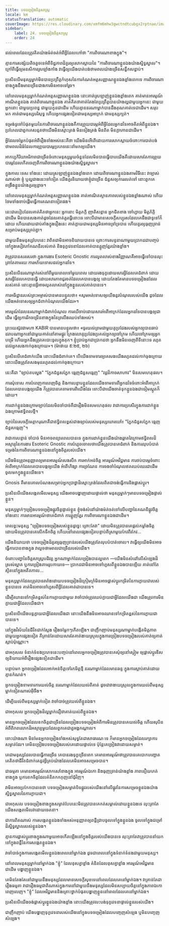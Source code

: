 ```yaml
---
title: បទចម្រៀងចិត្តសាស្ត្រ
locale: km
statusTranslation: automatic
coverImage: https://res.cloudinary.com/xmfm6mhw3gwctndtcubgx2rptnae/image/upload/v1740468922/small_cover_tratado_de_psicologia_revolucionaria_a4c0dca4e0.webp
sidebar:
    label: 24. បទចម្រៀងចិត្តសាស្ត្រ
    order: 24
---
```

ដល់​ពេល​ដែល​ត្រូវ​គិត​យ៉ាង​ម៉ត់ចត់​អំពី​អ្វី​ដែល​ហៅ​ថា "ការ​ពិចារណា​ខាង​ក្នុង"។

គ្មាន​ការ​សង្ស័យ​តិចតួច​ទេ​អំពី​ទិដ្ឋភាព​ដ៏​គួរ​ឲ្យ​សោកស្ដាយ​នៃ "ការ​ពិចារណា​ខ្លួន​ឯង​យ៉ាង​ស្និទ្ធស្នាល"។ ក្រៅ​ពី​ធ្វើ​ឲ្យ​មនសិការ​ស្រឡាំងកាំង វា​ធ្វើ​ឲ្យ​យើង​បាត់បង់​ថាមពល​យ៉ាង​ច្រើន​សន្ធឹកសន្ធាប់។

ប្រសិនបើ​មនុស្ស​ម្នាក់​មិន​បាន​ប្រព្រឹត្ត​កំហុស​នៃ​ការ​កំណត់​អត្តសញ្ញាណ​ខ្លួន​ឯង​ខ្លាំង​ពេក​ទេ ការ​ពិចារណា​ខាង​ក្នុង​នឹង​មាន​ច្រើន​ជាង​ការ​មិន​អាច​ទៅ​រួច។

នៅ​ពេល​មនុស្ស​ម្នាក់​កំណត់​អត្តសញ្ញាណ​ខ្លួន​ឯង នោះ​គាត់​ស្រឡាញ់​ខ្លួន​ឯង​ខ្លាំង​ពេក គាត់​មាន​អារម្មណ៍​អាណិត​ខ្លួន​ឯង គាត់​ពិចារណា​ខ្លួន​ឯង គាត់​គិត​ថា​គាត់​តែងតែ​ប្រព្រឹត្ត​បាន​យ៉ាង​ល្អ​ជាមួយ​អ្នក​នេះ ជាមួយ​អ្នក​នោះ ជាមួយ​ប្រពន្ធ ជាមួយ​កូន​ជាដើម ហើយ​គ្មាន​នរណា​ម្នាក់​បាន​ដឹង​គុណ​គាត់​ទេ​ជាដើម។ សរុប​មក គាត់​ជា​មនុស្ស​បរិសុទ្ធ ហើយ​អ្នក​ផ្សេង​ទៀត​ជា​មនុស្ស​អាក្រក់ ជា​មនុស្ស​ក្បត់។

ទម្រង់​ទូទៅ​បំផុត​មួយ​នៃ​ការ​ពិចារណា​ខ្លួន​ឯង​គឺ​ការ​ព្រួយ​បារម្ភ​អំពី​អ្វី​ដែល​អ្នក​ដទៃ​អាច​គិត​អំពី​ខ្លួន​ឯង។ ប្រហែល​ជា​ពួកគេ​សន្មត​ថា​យើង​មិន​ស្មោះត្រង់ មិន​ទៀងត្រង់ មិន​ពិត មិន​ក្លាហាន​ជាដើម។

អ្វី​ដែល​ចម្លែក​បំផុត​អំពី​រឿង​ទាំង​អស់​នេះ​គឺ​ថា យើង​មិន​អើពើ​ដោយ​ការ​សោកស្ដាយ​ចំពោះ​ការ​បាត់បង់​ថាមពល​ដ៏​ធំ​ដែល​ការ​ព្រួយ​បារម្ភ​ប្រភេទ​នេះ​នាំ​មក​ឲ្យ​យើង។

អាកប្បកិរិយា​អរិភាព​ជាច្រើន​ចំពោះ​មនុស្ស​មួយ​ចំនួន​ដែល​មិន​បាន​ធ្វើ​បាប​យើង​គឺ​ដោយសារ​តែ​ការ​ព្រួយ​បារម្ភ​ដែល​កើត​ចេញ​ពី​ការ​ពិចារណា​ខ្លួន​ឯង​យ៉ាង​ស្និទ្ធស្នាល។

ក្នុង​កាលៈទេសៈ​ទាំង​នេះ ដោយ​ស្រឡាញ់​ខ្លួន​ឯង​ខ្លាំង​ពេក ដោយ​ពិចារណា​ខ្លួន​ឯង​តាម​វិធី​នេះ វា​ច្បាស់​ណាស់​ថា ខ្ញុំ ឬ​ល្អ​ជាង​នេះ​ទៅ​ទៀត យើង​គួរ​និយាយ​ថា​ខ្ញុំ​ជា​ច្រើន ជំនួស​ឲ្យ​ការ​រលត់​ទៅ នោះ​ពួកគេ​ពង្រឹង​ខ្លួន​យ៉ាង​គួរ​ឲ្យ​ខ្លាច។

នៅ​ពេល​មនុស្ស​ម្នាក់​កំណត់​អត្តសញ្ញាណ​ខ្លួន​ឯង គាត់​អាណិត​ស្ថានភាព​របស់​ខ្លួន​ឯង​ខ្លាំង​ណាស់ ហើយ​ថែម​ទាំង​ចាប់​ផ្ដើម​ធ្វើ​ការ​គណនា​ទៀត​ផង។

នេះ​ជា​របៀប​ដែល​គាត់​គិត​ថា​អ្នក​នេះ អ្នក​នោះ មិត្ត​ភក្តិ ញាតិ​សន្ដាន អ្នក​ជិត​ខាង ចៅហ្វាយ មិត្តភ័ក្ដិ​ជាដើម មិន​បាន​សង​គាត់​ដូច​ដែល​គាត់​គួរ​ធ្វើ​នោះ​ទេ ទោះ​បី​ជា​មាន​សេចក្ដី​សប្បុរស​ដែល​គេ​ដឹង​ជា​ទូទៅ​ក៏​ដោយ ហើយ​ដោយ​ជាប់​គាំង​ក្នុង​រឿង​នេះ គាត់​ក្លាយ​ជា​មនុស្ស​មិន​អាច​ទ្រាំទ្រ​បាន ហើយ​គួរ​ឲ្យ​ធុញទ្រាន់​សម្រាប់​មនុស្ស​គ្រប់​គ្នា។

ជាមួយ​នឹង​មនុស្ស​បែប​នេះ វា​ពិត​ជា​មិន​អាច​និយាយ​បាន​ទេ ព្រោះ​ការ​សន្ទនា​ណាមួយ​ប្រាកដ​ជា​បញ្ចប់​ទៅ​ក្នុង​សៀវភៅ​គណនី​របស់​គាត់ និង​ទុក្ខវេទនា​ដែល​គាត់​បាន​ត្អូញត្អែរ​យ៉ាង​ខ្លាំង។

វា​ត្រូវ​បាន​សរសេរ​ថា ក្នុង​ការងារ​ Esoteric Gnostic ការ​លូតលាស់​ខាង​វិញ្ញាណ​គឺ​អាច​ធ្វើ​ទៅ​បាន​លុះត្រា​តែ​តាម​រយៈ​ការ​អភ័យទោស​ដល់​អ្នក​ដទៃ។

ប្រសិនបើ​នរណា​ម្នាក់​រស់​នៅ​ពី​មួយ​ពេល​ទៅ​មួយ​ពេល ដោយ​រង​ទុក្ខ​ដោយ​សារ​អ្វី​ដែល​គេ​ជំពាក់ ដោយ​សារ​អ្វី​ដែល​គេ​បាន​ធ្វើ ដោយ​សារ​ភាព​ជូរ​ចត់​ដែល​គេ​បាន​បង្ក​ឲ្យ ដោយ​តែងតែ​មាន​បទ​ចម្រៀង​ដដែល​របស់​គាត់ នោះ​គ្មាន​អ្វី​អាច​លូតលាស់​នៅ​ក្នុង​ខ្លួន​របស់​គាត់​បាន​ទេ។

ការ​អធិដ្ឋាន​របស់​ព្រះអម្ចាស់​បាន​មាន​បន្ទូល​ថា៖ «សូម​អត់​ទោស​ឲ្យ​យើង​នូវ​បំណុល​របស់​យើង ដូច​ដែល​យើង​អត់​ទោស​ឲ្យ​អ្នក​ជំពាក់​បំណុល​យើង​ដែរ»។

អារម្មណ៍​ដែល​នរណា​ម្នាក់​ជំពាក់​បំណុល ការ​ឈឺ​ចាប់​ដោយ​សារ​អំពើ​អាក្រក់​ដែល​អ្នក​ដទៃ​បាន​បង្ក​ឲ្យ​ជា​ដើម ធ្វើ​ឲ្យ​ការ​រីក​ចម្រើន​ខាង​ក្នុង​នៃ​ព្រលឹង​ឈប់​ទាំងអស់។

ព្រះយេស៊ូវ​ជា​មហា​ KABIR បាន​មាន​បន្ទូល​ថា៖ «ចូរ​យល់​ព្រម​ជាមួយ​គូ​ប្រជែង​របស់​អ្នក​ឲ្យ​បាន​ឆាប់ ដរាប​ណា​អ្នក​នៅ​ជាមួយ​គាត់​នៅ​តាម​ផ្លូវ ក្រែង​លោ​គូ​ប្រជែង​ប្រគល់​អ្នក​ឲ្យ​ចៅក្រម ហើយ​ចៅក្រម​ឲ្យ​អ្នក​បម្រើ ហើយ​អ្នក​នឹង​ត្រូវ​គេ​បោះ​ចូល​ក្នុង​គុក។ ខ្ញុំ​ប្រាប់​អ្នក​ជា​ប្រាកដ​ថា អ្នក​នឹង​មិន​ចេញ​ពី​ទី​នោះ​ទេ រហូត​ដល់​អ្នក​សង​កាក់​ចុង​ក្រោយ»។ (ម៉ាថាយ ៥:២៥, ២៦)

ប្រសិន​បើ​គេ​ជំពាក់​យើង នោះ​យើង​ជំពាក់​គេ។ បើ​យើង​ទាមទារ​ឲ្យ​គេ​សង​យើង​រហូត​ដល់​កាក់​ចុង​ក្រោយ នោះ​យើង​ត្រូវ​តែ​សង​មុន​រហូត​ដល់​កាក់​ចុង​ក្រោយ។

នេះ​គឺ​ជា "ច្បាប់​តបស្នង" "ភ្នែក​ជំនួស​ភ្នែក ធ្មេញ​ជំនួស​ធ្មេញ" "វដ្ដ​ដ៏​កាច​សាហាវ" មិន​សម​ហេតុផល។

ការ​សុំ​ទោស ការ​បំពេញ​ការ​ពេញ​ចិត្ត និង​ការ​បន្ទាប​ខ្លួន​ដែល​យើង​ទាមទារ​ពី​អ្នក​ដទៃ​ចំពោះ​អំពើ​អាក្រក់​ដែល​គេ​បាន​បង្ក​ឲ្យ​យើង ក៏​ត្រូវ​បាន​គេ​ទាមទារ​ពី​យើង​ដែរ ទោះ​បី​ជា​យើង​ចាត់​ទុក​ខ្លួន​ឯង​ជា​ចៀម​ស្លូត​ក៏​ដោយ។

ការ​ដាក់​ខ្លួន​ឯង​ក្រោម​ច្បាប់​ដែល​មិន​ចាំ​បាច់​គឺ​ជា​រឿង​មិន​សម​ហេតុផល វា​ជា​ការ​ប្រសើរ​ក្នុង​ការ​ដាក់​ខ្លួន​ឯង​ក្រោម​ឥទ្ធិពល​ថ្មី។

ច្បាប់​នៃ​សេចក្ដី​មេត្តាករុណា​គឺ​ជា​ឥទ្ធិពល​ខ្ពស់​ជាង​ច្បាប់​របស់​មនុស្ស​ឃោរឃៅ៖ "ភ្នែក​ជំនួស​ភ្នែក ធ្មេញ​ជំនួស​ធ្មេញ"។

វា​ជា​ការ​បន្ទាន់ ចាំ​បាច់ មិន​អាច​ពន្យារ​ពេល​បាន​ទេ ក្នុង​ការ​ដាក់​ខ្លួន​យើង​យ៉ាង​ឆ្លាតវៃ​ក្រោម​ឥទ្ធិពល​ដ៏​អស្ចារ្យ​នៃ​ការងារ Esoteric Gnostic ការ​បំភ្លេច​ចោល​ថា​យើង​ត្រូវ​បាន​គេ​ជំពាក់ និង​ការ​លុប​បំបាត់​ទម្រង់​នៃ​ការ​ពិចារណា​ខ្លួន​ឯង​នៅ​ក្នុង​ចិត្ត​របស់​យើង។

យើង​មិន​ត្រូវ​អនុញ្ញាត​ឲ្យ​មាន​អារម្មណ៍​សងសឹក ការ​អាក់អន់​ចិត្ត អារម្មណ៍​អវិជ្ជមាន ការ​ថប់​បារម្ភ​ចំពោះ​អំពើ​អាក្រក់​ដែល​គេ​បាន​បង្ក​ឲ្យ​យើង អំពើ​ហិង្សា ការ​ច្រណែន ការ​ចងចាំ​បំណុល​ឥត​ឈប់​ឈរ​ជាដើម ចូល​មក​ក្នុង​ខ្លួន​យើង​ទេ។

Gnosis គឺ​មាន​គោល​បំណង​សម្រាប់​អ្នក​ប្រាថ្នា​ដ៏​ស្មោះ​ត្រង់​ដែល​ពិត​ជា​ចង់​ធ្វើ​ការ​និង​ផ្លាស់​ប្ដូរ។

ប្រសិន​បើ​យើង​សង្កេត​មើល​មនុស្ស យើង​អាច​បង្ហាញ​ដោយ​ផ្ទាល់​ថា មនុស្ស​ម្នាក់ៗ​មាន​បទ​ចម្រៀង​ផ្ទាល់​ខ្លួន។

មនុស្ស​ម្នាក់ៗ​ច្រៀង​បទ​ចម្រៀង​ផ្លូវ​ចិត្ត​ផ្ទាល់​ខ្លួន ខ្ញុំ​ចង់​សំដៅ​យ៉ាង​ម៉ត់ចត់​ទៅ​លើ​បញ្ហា​នៃ​គណនី​ផ្លូវ​ចិត្ត​ទាំង​នោះ ការ​មាន​អារម្មណ៍​ថា​គេ​ជំពាក់ ការ​ត្អូញត្អែរ ការ​ពិចារណា​ខ្លួន​ឯង​ជាដើម។

ពេល​ខ្លះ​មនុស្ស "ច្រៀង​បទ​ចម្រៀង​របស់​ខ្លួន​ដូច្នេះ ព្រោះ​តែ​វា" ដោយ​មិន​ត្រូវ​បាន​គេ​ផ្ដល់​កម្លាំង​ចិត្ត ដោយ​មិន​ត្រូវ​បាន​គេ​លើក​ទឹក​ចិត្ត ហើយ​នៅ​ពេល​ផ្សេង​ទៀត​បន្ទាប់​ពី​ស្រា​មួយ​កែវ​ពីរ​កែវ...

យើង​និយាយ​ថា បទ​ចម្រៀង​ដ៏​គួរ​ឲ្យ​ធុញទ្រាន់​របស់​យើង​ត្រូវ​តែ​លុប​បំបាត់​ចោល។ វា​ធ្វើ​ឲ្យ​យើង​មិន​អាច​ធ្វើ​ការ​បាន​ខាង​ក្នុង វា​លួច​ថាមពល​ជា​ច្រើន​របស់​យើង។

ចំពោះ​បញ្ហា​នៃ​ចិត្តសាស្ត្រ​បដិវត្ត អ្នក​ណា​ម្នាក់​ដែល​ច្រៀង​បាន​ល្អ​ពេក —យើង​មិន​សំដៅ​លើ​សំឡេង​ដ៏​ស្រស់​ស្អាត ឬ​ការ​ច្រៀង​តាម​រូបកាយ​ទេ— ប្រាកដ​ជា​មិន​អាច​ទៅ​ហួស​ពី​ខ្លួន​ឯង​បាន​ឡើយ គាត់​នៅ​តែ​ស្ថិត​នៅ​ក្នុង​អតីតកាល...

មនុស្ស​ម្នាក់​ដែល​ត្រូវ​បាន​រារាំង​ដោយ​បទ​ចម្រៀង​ដ៏​ក្រៀមក្រំ​មិន​អាច​ផ្លាស់​ប្ដូរ​កម្រិត​នៃ​ការ​ក្លាយ​ជា​របស់​ខ្លួន​បាន​ទេ គាត់​មិន​អាច​ទៅ​ហួស​ពី​អ្វី​ដែល​គាត់​ជា​បាន​ទេ។

ដើម្បី​ឈាន​ទៅ​កម្រិត​ខ្ពស់​នៃ​ការ​ក្លាយ​ជា​មួយ វា​ចាំ​បាច់​ត្រូវ​ឈប់​ក្លាយ​ជា​អ្វី​ដែល​យើង​ជា យើង​ត្រូវ​ការ​មិន​ក្លាយ​ជា​អ្វី​ដែល​យើង​ជា។

ប្រសិនបើ​យើង​បន្ត​ក្លាយ​ជា​អ្វី​ដែល​យើង​ជា នោះ​យើង​នឹង​មិន​អាច​ឈាន​ទៅ​កម្រិត​ខ្ពស់​នៃ​ការ​ក្លាយ​ជា​បាន​ទេ។

នៅ​ក្នុង​វិស័យ​នៃ​ជីវិត​ជាក់ស្តែង រឿង​ចម្លែកៗ​កើត​ឡើង។ ជា​ញឹកញាប់​មនុស្ស​ណា​ម្នាក់​បង្កើត​មិត្តភាព​ជាមួយ​អ្នក​ផ្សេង​ទៀត គឺ​គ្រាន់​តែ​ដោយ​សារ​តែ​គាត់​ងាយ​ស្រួល​ក្នុង​ការ​ច្រៀង​បទ​ចម្រៀង​របស់​គាត់​ឲ្យ​គាត់​ស្ដាប់​ប៉ុណ្ណោះ។

ជា​អកុសល ទំនាក់ទំនង​ប្រភេទ​នេះ​បញ្ចប់​នៅ​ពេល​អ្នក​ចម្រៀង​ត្រូវ​បាន​គេ​សុំ​ឲ្យ​នៅ​ស្ងៀម ឲ្យ​ផ្លាស់​ប្ដូរ​ឌីស ឲ្យ​និយាយ​អំពី​រឿង​ផ្សេង​ទៀត​ជាដើម។

បន្ទាប់​មក អ្នក​ចម្រៀង​ដែល​អាក់អន់​ចិត្ត​ទៅ​រក​មិត្ត​ថ្មី នរណា​ម្នាក់​ដែល​មាន​ឆន្ទៈ​ក្នុង​ការ​ស្ដាប់​គាត់​ដោយ​គ្មាន​កំណត់។

អ្នក​ចម្រៀង​ទាមទារ​ការ​យល់​ចិត្ត នរណា​ម្នាក់​ដែល​យល់​ពី​គាត់ ដូច​ជា​វា​ងាយ​ស្រួល​ក្នុង​ការ​យល់​ពី​មនុស្ស​ម្នាក់​ទៀត​ណាស់​អ៊ីចឹង។

ដើម្បី​យល់​ពី​មនុស្ស​ម្នាក់​ទៀត វា​ចាំ​បាច់​ត្រូវ​យល់​ពី​ខ្លួន​ឯង។

ជា​អកុសល អ្នក​ចម្រៀង​ដ៏​ល្អ​ម្នាក់​ជឿ​ថា​គាត់​យល់​ពី​ខ្លួន​ឯង។

មាន​អ្នក​ចម្រៀង​ដែល​ខក​ចិត្ត​ជា​ច្រើន​ដែល​ច្រៀង​បទ​ចម្រៀង​អំពី​ការ​មិន​ត្រូវ​បាន​គេ​យល់​ចិត្ត ហើយ​សុបិន​អំពី​ពិភពលោក​ដ៏​អស្ចារ្យ​មួយ​ដែល​ពួកគេ​ជា​តួអង្គ​កណ្ដាល។

ទោះ​យ៉ាង​ណា មិន​មែន​អ្នក​ចម្រៀង​ទាំង​អស់​សុទ្ធ​តែ​ជា​សាធារណៈ​ទេ ក៏​មាន​អ្នក​ចម្រៀង​ដែល​រក្សា​ការ​សម្ងាត់​ដែរ។ គេ​មិន​ច្រៀង​បទ​ចម្រៀង​របស់​គេ​ដោយ​ផ្ទាល់​ទេ ប៉ុន្តែ​គេ​ច្រៀង​វា​ដោយ​សម្ងាត់។

គេ​ជា​មនុស្ស​ដែល​បាន​ធ្វើ​ការ​ច្រើន គេ​បាន​រង​ទុក្ខ​ច្រើន​ពេក គេ​មាន​អារម្មណ៍​ថា​ត្រូវ​បាន​គេ​បោក​បញ្ឆោត គេ​គិត​ថា​ជីវិត​ជំពាក់​គេ​នូវ​អ្វី​គ្រប់​យ៉ាង​ដែល​គេ​មិន​អាច​សម្រេច​បាន។

ជា​ធម្មតា គេ​មាន​អារម្មណ៍​សោកសៅ​ខាង​ក្នុង អារម្មណ៍​ឯកោ និង​ធុញទ្រាន់​យ៉ាង​ខ្លាំង ភាព​នឿយ​ហត់​ខាង​ក្នុង ឬ​ការ​ខក​ចិត្ត​ដែល​គំនិត​កកកុញ​នៅ​ជុំវិញ។

វា​មិន​អាច​ប្រកែក​បាន​ទេ​ថា បទ​ចម្រៀង​សម្ងាត់​បិទ​ផ្លូវ​របស់​យើង​នៅ​លើ​ផ្លូវ​នៃ​ការ​សម្រេច​ខ្លួន​ឯង​យ៉ាង​ស្និទ្ធស្នាល​នៃ​ការ​ក្លាយ​ជា។

ជា​អកុសល បទ​ចម្រៀង​ខាង​ក្នុង​សម្ងាត់​បែប​នេះ​មិន​ត្រូវ​បាន​គេ​កត់​សម្គាល់​ដោយ​ខ្លួន​ឯង​ទេ លុះត្រា​តែ​យើង​សង្កេត​មើល​វា​ដោយ​ចេតនា។

ជា​ការ​ពិតណាស់ ការ​សង្កេត​ខ្លួន​ឯង​ទាំង​អស់​អនុញ្ញាត​ឲ្យ​ពន្លឺ​ជ្រាប​ចូល​ទៅ​ក្នុង​ខ្លួន​ឯង ចូល​ទៅ​ក្នុង​ជម្រៅ​ដ៏​ស្និទ្ធស្នាល​របស់​ខ្លួន​ឯង។

គ្មាន​ការ​ផ្លាស់​ប្ដូរ​ខាង​ក្នុង​ណា​មួយ​អាច​កើត​ឡើង​នៅ​ក្នុង​ចិត្ត​របស់​យើង​បាន​ទេ លុះត្រា​តែ​វា​ត្រូវ​បាន​នាំ​យក​ទៅ​ក្នុង​ពន្លឺ​នៃ​ការ​សង្កេត​ខ្លួន​ឯង។

វា​ចាំ​បាច់​ក្នុង​ការ​សង្កេត​មើល​ខ្លួន​ឯង​ពេល​នៅ​ម្នាក់​ឯង ដូច​ជា​ពេល​នៅ​ក្នុង​ទំនាក់ទំនង​ជាមួយ​មនុស្ស។

នៅ​ពេល​មនុស្ស​ម្នាក់​នៅ​ម្នាក់​ឯង "ខ្ញុំ" ដែល​ខុស​គ្នា​ខ្លាំង គំនិត​ដែល​ខុស​គ្នា​ខ្លាំង អារម្មណ៍​អវិជ្ជមាន​ជាដើម បង្ហាញ​ខ្លួន​ឯង។

គេ​មិន​តែងតែ​នៅ​ជាមួយ​នឹង​មនុស្ស​ដែល​មាន​សេចក្ដី​សុខ​ទេ​នៅ​ពេល​ដែល​គេ​នៅ​ម្នាក់​ឯង។ វា​គ្រាន់​តែ​ជា​រឿង​ធម្មតា វា​ជា​រឿង​ធម្មជាតិ​ណាស់​ក្នុង​ការ​នៅ​ជាមួយ​នឹង​មនុស្ស​ដែល​មិន​សប្បាយ​ចិត្ត​នៅ​ក្នុង​ភាព​ឯកោ​ពេញ​លេញ។ "ខ្ញុំ" ដែល​អវិជ្ជមាន​និង​គ្រោះថ្នាក់​បំផុត​បង្ហាញ​ខ្លួន​នៅ​ពេល​ដែល​គេ​នៅ​ម្នាក់​ឯង។

ប្រសិន​បើ​យើង​ចង់​ផ្លាស់​ប្ដូរ​ខ្លួន​ឯង​យ៉ាង​ខ្លាំង នោះ​យើង​ត្រូវ​លះបង់​ទុក្ខវេទនា​ផ្ទាល់​ខ្លួន​របស់​យើង។

ជា​ញឹក​ញាប់ យើង​បង្ហាញ​ទុក្ខវេទនា​របស់​យើង​នៅ​ក្នុង​បទ​ចម្រៀង​ដែល​បញ្ចេញ​សំឡេង ឬ​មិន​បញ្ចេញ​សំឡេង។

